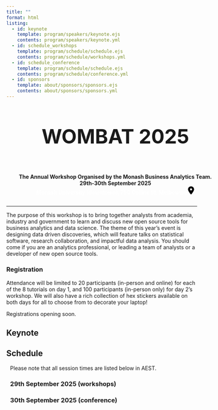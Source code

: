```yaml
---
title: ""
format: html 
listing:
  - id: keynote
    template: program/speakers/keynote.ejs
    contents: program/speakers/keynote.yml
  - id: schedule_workshops
    template: program/schedule/schedule.ejs
    contents: program/schedule/workshops.yml
  - id: schedule_conference
    template: program/schedule/schedule.ejs
    contents: program/schedule/conference.yml
  - id: sponsors
    template: about/sponsors/sponsors.ejs
    contents: about/sponsors/sponsors.yml
---
```


<!-- Truly not proud of this banner honestly. But eh c'est la vie -->
:::::::: {.grid style="width: 100vw; transform: translateX(-20%)"}
::: {.g-col-12 .title style="grid-template-columns: 1fr"}
::: {style="display: flex; flex-direction: column; align-items:center; text-align: center"}
::: {style="font-weight: bold; font-size: 3.25rem"} 
WOMBAT 2025
:::
**The Annual Workshop Organised by the Monash Business Analytics Team.**     
**29th-30th September 2025**      
[Monash University (downtown), 750 Collins St, Melbourne <svg style="width: 1rem;" xmlns="http://www.w3.org/2000/svg" viewBox="0 0 384 512"><!--!Font Awesome Free 6.7.2 by @fontawesome - https://fontawesome.com License - https://fontawesome.com/license/free Copyright 2025 Fonticons, Inc.--><path d="M215.7 499.2C267 435 384 279.4 384 192C384 86 298 0 192 0S0 86 0 192c0 87.4 117 243 168.3 307.2c12.3 15.3 35.1 15.3 47.4 0zM192 128a64 64 0 1 1 0 128 64 64 0 1 1 0-128z"/></svg>](https://maps.app.goo.gl/F3QwdroJwyZ1sWGE8){style="color: white; font-weight: bold"}
:::
:::
:::::::: 


<hr />

The purpose of this workshop is to bring together analysts from academia, industry and government to learn and discuss new open source tools for business analytics and data science. The theme of this year’s event is designing data driven discoveries, which will feature talks on statistical software, research collaboration, and impactful data analysis. You should come if you are an analytics professional, or leading a team of analysts or a developer of new open source tools.

### Registration

Attendance will be limited to 20 participants (in-person and online) for each of the 8 tutorials on day 1, and 100 participants (in-person only) for day 2's workshop. We will also have a rich collection of hex stickers available on both days for all to choose from to decorate your laptop!

<!-- Register for one or two tutorials here and the workshop below  -->
Registrations opening soon.
<!-- :::{.register-btn} -->
<!-- [Register to WOMBAT 2025](/participation/register.html) -->
<!-- ::: -->

## Keynote

::: {#keynote}
:::

## Schedule

:::::::: grid

::: {.g-col-12 style="margin-left: 2%;"}
Please note that all session times are listed below in AEST.

### 29th September 2025 (workshops)

::: {#schedule_workshops}
:::

<!-- | Time          | Event                            | -->
<!-- |--------------|-----------------------------------| -->
<!-- | 9:00-10:30   | Morning tutorial (session 1)      | -->
<!-- | 10:30-11:00  | Morning tea break                 | -->
<!-- | 11:00-12:30  | Morning tutorial (session 2)      | -->
<!-- | 12:30-1:30   | Lunch (on your own)               | -->
<!-- | 1:30-3:00    | Afternoon tutorial (session 1)    | -->
<!-- | 3:00-3:30    | Afternoon tea break               | -->
<!-- | 3:30-5:00    | Afternoon tutorial (session 2)    | -->

### 30th September 2025 (conference)

::: {#schedule_conference}
:::


<!-- | Time          | Event                                      | -->
<!-- |--------------|--------------------------------------------| -->
<!-- | 8:30-8:45   | Coffee and collect name tag               | -->
<!-- | 8:45-9:00   | Welcome                                   | -->
<!-- | 9:00-10:00  | Keynote (1 x 60min)                              | -->
<!-- | 10:00-10:30 | Morning tea                              | -->
<!-- | 10:30-12:00 | Invited talks - Solution & Impact (3 x 30min) | -->
<!-- | 12:00-1:00  | Lunch                                    | -->
<!-- | 1:00-2:30   | Invited talks - Software & Tooling (2 x 30min, 2 x 15min / 3 x 10min) | -->
<!-- | 2:30-3:00   | Afternoon tea                            | -->
<!-- | 3:00-4:30   | Invited talks - Research & Communication (2 x 30min, 2 x 15min) | -->
<!-- | 4:30-5:00   | Closing discussion              -->
:::



<div>

</div>
::::::::

::: {#sponsors .g-col-12}
:::

